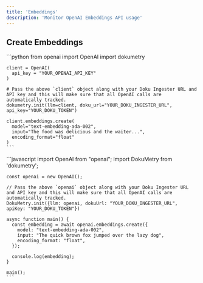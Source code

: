 ```yaml
---
title: 'Embeddings'
description: 'Monitor OpenAI Embeddings API usage'
---
```


## Create Embeddings
<Tabs>
  <Tab title="Python">
    ```python
    from openai import OpenAI
    import dokumetry

    client = OpenAI(
      api_key = "YOUR_OPENAI_API_KEY"
    )

    # Pass the above `client` object along with your Doku Ingester URL and API key and this will make sure that all OpenAI calls are automatically tracked.
    dokumetry.init(llm=client, doku_url="YOUR_DOKU_INGESTER_URL", api_key="YOUR_DOKU_TOKEN")

    client.embeddings.create(
      model="text-embedding-ada-002",
      input="The food was delicious and the waiter...",
      encoding_format="float"
    )
    ```
  </Tab>
  <Tab title="javascript">
    ```javascript
    import OpenAI from "openai";
    import DokuMetry from 'dokumetry';

    const openai = new OpenAI();

    // Pass the above `openai` object along with your Doku Ingester URL and API key and this will make sure that all OpenAI calls are automatically tracked.
    DokuMetry.init({llm: openai, dokuUrl: "YOUR_DOKU_INGESTER_URL", apiKey: "YOUR_DOKU_TOKEN"})

    async function main() {
      const embedding = await openai.embeddings.create({
        model: "text-embedding-ada-002",
        input: "The quick brown fox jumped over the lazy dog",
        encoding_format: "float",
      });

      console.log(embedding);
    }

    main();
    ```
  </Tab>
</Tabs>